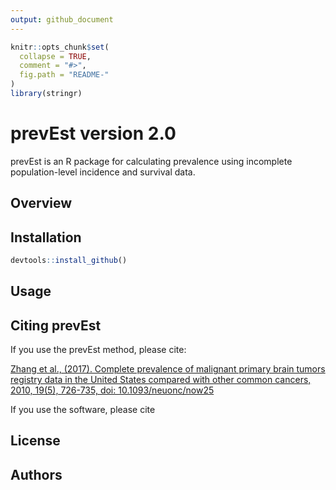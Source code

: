 ```yaml
---
output: github_document
---
```


<!-- README.md is generated from README.Rmd. Please edit that file -->

```r
knitr::opts_chunk$set(
  collapse = TRUE,
  comment = "#>",
  fig.path = "README-"
)
library(stringr)
```


# prevEst version 2.0

prevEst is an R package for calculating prevalence using incomplete population-level incidence and survival data.


## Overview



## Installation

```r

devtools::install_github()


```


## Usage



## Citing prevEst

If you use the prevEst method, please cite:

[Zhang et al., (2017). Complete prevalence of malignant primary brain tumors registry data in the United States compared with other common cancers, 2010, 19(5), 726-735, doi: 10.1093/neuonc/now25](https://doi.org/10.1093/neuonc/now252)


If you use the software, please cite

## License

## Authors



